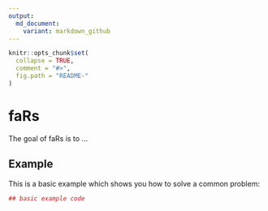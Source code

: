 ```yaml
---
output:
  md_document:
    variant: markdown_github
---
```


<!-- README.md is generated from README.Rmd. Please edit that file -->

```r
knitr::opts_chunk$set(
  collapse = TRUE,
  comment = "#>",
  fig.path = "README-"
)
```

# faRs

The goal of faRs is to ...

## Example

This is a basic example which shows you how to solve a common problem:

```r
## basic example code
```
